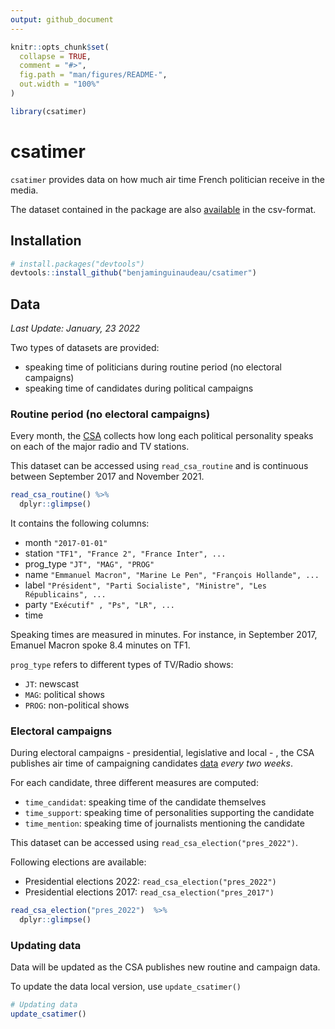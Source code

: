 ```yaml
---
output: github_document
---
```


<!-- README.md is generated from README.Rmd. Please edit that file -->

```r
knitr::opts_chunk$set(
  collapse = TRUE,
  comment = "#>",
  fig.path = "man/figures/README-",
  out.width = "100%"
)

library(csatimer)

```

# csatimer

`csatimer` provides data on how much air time French politician receive in the media. 

The dataset contained in the package are also [available](https://github.com/benjaminguinaudeau/csatimer/tree/master/inst/csv) in the csv-format.

## Installation

``` r
# install.packages("devtools")
devtools::install_github("benjaminguinaudeau/csatimer")
```

## Data

*Last Update: January, 23 2022* 

Two types of datasets are provided: 
  
  * speaking time of politicians during routine period (no electoral campaigns)
  * speaking time of candidates during political campaigns
  
### Routine period (no electoral campaigns)

Every month, the [CSA](https://www.csa.fr/csapluralisme/tableau) collects how long each political personality speaks on each of the major radio and TV stations. 

This dataset can be accessed using `read_csa_routine` and is continuous between September 2017 and November 2021. 

```r
read_csa_routine() %>%
  dplyr::glimpse()
```


It contains the following columns: 
  
  * month <date> `"2017-01-01"`
  * station <chr> `"TF1", "France 2", "France Inter", ...`
  * prog_type <chr> `"JT", "MAG", "PROG"`
  * name <chr> `"Emmanuel Macron", "Marine Le Pen", "François Hollande", ...`
  * label <chr> `"Président", "Parti Socialiste", "Ministre", "Les Républicains", ...`
  * party <chr> `"Exécutif" , "Ps", "LR", ...`
  * time <dbl> 
  
Speaking times are measured in minutes. For instance, in September 2017, Emanuel Macron spoke 8.4 minutes on TF1.
  
`prog_type` refers to different types of TV/Radio shows: 

  * `JT`: newscast
  * `MAG`: political shows
  * `PROG`: non-political shows
  
### Electoral campaigns

During electoral campaigns - presidential, legislative and local - , the CSA publishes air time of campaigning candidates [data](https://www.csa.fr/Proteger/Garantie-des-droits-et-libertes/Proteger-le-pluralisme-politique/Pendant-une-election) *every two weeks*. 

For each candidate, three different measures are computed: 

  * `time_candidat`: speaking time of the candidate themselves
  * `time_support`: speaking time of personalities supporting the candidate
  * `time_mention`: speaking time of journalists mentioning the candidate

This dataset can be accessed using `read_csa_election("pres_2022")`. 

Following elections are available: 

  * Presidential elections 2022: `read_csa_election("pres_2022")`
  * Presidential elections 2017: `read_csa_election("pres_2017")`

```r
read_csa_election("pres_2022")  %>%
  dplyr::glimpse()
```

### Updating data

Data will be updated as the CSA publishes new routine and campaign data. 

To update the data local version, use `update_csatimer()`

```r
# Updating data
update_csatimer()
```

